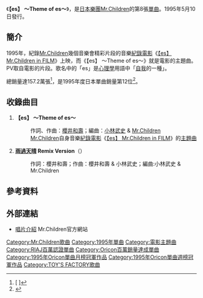 {{Infobox Single 
| Name           = 【es】 ～Theme of es～
| Artist         = [[Mr.Children|Mr.Children]]
| Album          = [[BOLERO_(專輯)|BOLERO]]
| Released       = 1995年5月10日
| Format         = [[單曲|單曲CD]]
| Recorded       = 
| Genre          = [[J-POP|J-POP]]
| Length         = 15分28秒
| Label          = [[TOY'S_FACTORY|TOY'S FACTORY]]
| Writer         = [[櫻井和壽|櫻井和壽]]
| Producer       = [[小林武史|小林武史]]
| Certification  = Million（[[日本唱片協會|日本唱片協會]]）
| Chart position = * 週間最高排行第1位（[[Oricon|Oricon]]）
* 1995年5月度月間排行第1位（[[Oricon|Oricon]]）
* 1995年度年間排行第12位（[[Oricon|Oricon]]）
| Last single    = [[everybody_goes_-向沒有秩序的現代Drop_Kick-|everybody goes -向沒有秩序的現代Drop Kick-]]<br />（1994年）
| This single    = '''【es】 ～Theme of es～'''<br />（1995年）
| Next single    = [[See-Saw_Game_～勇敢的戀曲～|See-Saw Game ～勇敢的戀曲～]]<br />（1995年）
}}
《'''【es】 ～Theme of es～'''》，是[[日本|日本]][[樂團|樂團]][[Mr.Children|Mr.Children]]的第8張[[單曲|單曲]]。1995年5月10日發行。

==簡介==
1995年，紀錄[[Mr.Children|Mr.Children]]幾個音樂會精彩片段的音樂[[紀錄片|紀錄電影]]《[[【es】_Mr.Children_in_FILM|【es】 Mr.Children in FILM]]》上映，而《【es】 ～Theme of es～》就是電影的主題曲。PV取自電影的片段。歌名中的「es」是[[心理學|心理學]]用語中「[[自我|自我]]的一種」。

總銷量達157.2萬張<ref>[{{Cite web |url=http://www.oricon.co.jp/news/music/21151/ |script-title=ja:Mr.Children、待望のニューシングル「箒星」リリース決定！ |accessdate=2010-08-08 |archive-date=2009-10-11 |archive-url=https://web.archive.org/web/20091011064955/http://www.oricon.co.jp/news/music/21151/ |dead-url=no }} {{lang|ja|Mr.Children、待望のニューシングル「箒星」リリース決定！}}]</ref>，是1995年度日本單曲銷量第12位<ref>{{Cite web |url=http://www.musictvprogram.com/corner-ranking-1995.html |script-title=ja:1995年間シングルランキング TOP100 |access-date=2010-08-08 |archive-url=https://web.archive.org/web/20100827184530/http://www.musictvprogram.com/corner-ranking-1995.html |archive-date=2010-08-27 |dead-url=yes }}</ref>。

==收錄曲目==
# '''【es】 ～Theme of es～'''
#:作詞、作曲：[[櫻井和壽|櫻井和壽]]；編曲：[[小林武史|小林武史]] & [[Mr.Children|Mr.Children]]
#:[[Mr.Children|Mr.Children]]自身音樂[[紀錄片|紀錄電影]]《[[【es】_Mr.Children_in_FILM|【es】 Mr.Children in FILM]]》的[[主題曲|主題曲]]
# '''[[Atomic_Heart|雨過天晴]] Remix Version'''（{{lang|ja|雨のち晴れ Remix Version}}）
#:作詞：櫻井和壽；作曲：櫻井和壽 & 小林武史；編曲:小林武史 & Mr.Children

==參考資料==
{{reflist}}

==外部連結==
*[http://www.mrchildren.jp/disco/single/single08.html 唱片介紹] {{Wayback|url=http://www.mrchildren.jp/disco/single/single08.html |date=20190714172616 }} Mr.Children官方網站

{{Mr.Children}}
{{Oricon單曲月榜冠軍 (1990年代後期)|1995年5月}}

{{DEFAULTSORT:Es Theme of Es}}
[[Category:Mr.Children歌曲|Category:Mr.Children歌曲]]
[[Category:1995年單曲|Category:1995年單曲]]
[[Category:電影主題曲|Category:電影主題曲]]
[[Category:RIAJ百萬認證單曲|Category:RIAJ百萬認證單曲]]
[[Category:Oricon百萬銷量達成單曲|Category:Oricon百萬銷量達成單曲]]
[[Category:1995年Oricon單曲月榜冠軍作品|Category:1995年Oricon單曲月榜冠軍作品]]
[[Category:1995年Oricon單曲週榜冠軍作品|Category:1995年Oricon單曲週榜冠軍作品]]
[[Category:TOY'S_FACTORY歌曲|Category:TOY'S FACTORY歌曲]]